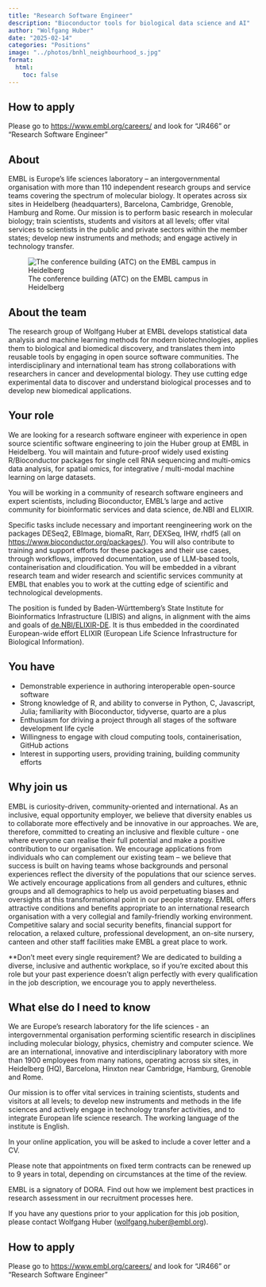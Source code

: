```yaml
---
title: "Research Software Engineer"
description: "Bioconductor tools for biological data science and AI"
author: "Wolfgang Huber"
date: "2025-02-14"
categories: "Positions"
image: "../photos/bnhl_neighbourhood_s.jpg"
format:
  html:
    toc: false
---
```


::: {.callout-tip}
## How to apply
Please go to <https://www.embl.org/careers/> and look for "JR466" or "Research Software Engineer"
:::


## About

::: {layout="[[77,23]]"}

EMBL is Europe's life sciences laboratory – an intergovernmental organisation with more than 110 independent research groups and service teams covering the spectrum of molecular biology. It operates across six sites in Heidelberg (headquarters), Barcelona, Cambridge, Grenoble, Hamburg and Rome. Our mission is to perform basic research in molecular biology; train scientists, students and visitors at all levels; offer vital services to scientists in the public and private sectors within the member states; develop new instruments and methods; and engage actively in technology transfer.


![The conference building (ATC) on the EMBL campus in Heidelberg](../photos/EMBL-ATC.jpg)

:::

## About the team 

The research group of Wolfgang Huber at EMBL develops statistical data analysis and machine learning methods for modern biotechnologies, applies them to biological and biomedical discovery, and translates them into reusable tools by engaging in open source software communities. The interdisciplinary and international team has strong collaborations with researchers in cancer and developmental biology. They use cutting edge experimental data to discover and understand biological processes and to develop new biomedical applications. 


## Your role

We are looking for a research software engineer with experience in open source scientific software engineering to join the Huber group at EMBL in Heidelberg. You will maintain and future-proof widely used existing R/Bioconductor packages for single cell RNA sequencing and multi-omics data analysis, for spatial omics, for integrative / multi-modal machine learning on large datasets.

You will be working in a community of research software engineers and expert scientists, including Bioconductor, EMBL's large and active community for bioinformatic services and data science, de.NBI and ELIXIR.

Specific tasks include necessary and important reengineering work on the packages DESeq2, EBImage, biomaRt, Rarr, DEXSeq, IHW, rhdf5 (all on <https://www.bioconductor.org/packages/>). You will also contribute to training and support efforts for these packages and their use cases, through workflows, improved documentation, use of LLM-based tools, containerisation and cloudification. You will be embedded in a vibrant research team and wider research and scientific services community at EMBL that enables you to work at the cutting edge of scientific and technological developments.

The position is funded by Baden-Württemberg's State Institute for Bioinformatics Infrastructure (LIBIS) and aligns, in alignment with the aims and goals of [de.NBI/ELIXIR-DE](https://www.denbi.de). It is thus embedded in the coordinated European-wide effort ELIXIR (European Life Science Infrastructure for Biological Information).


## You have

- Demonstrable experience in authoring interoperable open-source software
- Strong knowledge of R, and ability to converse in Python, C, Javascript, Julia; familiarity with Bioconductor, tidyverse, quarto are a plus
- Enthusiasm for driving a project through all stages of the software development life cycle
- Willingness to engage with cloud computing tools, containerisation, GitHub actions 
- Interest in supporting users, providing training, building community efforts


## Why join us

EMBL is curiosity-driven, community-oriented and international. As an inclusive, equal opportunity employer, we believe that diversity enables us to collaborate more effectively and be innovative in our approaches. We are, therefore, committed to creating an inclusive and flexible culture - one where everyone can realise their full potential and make a positive contribution to our organisation. 
We encourage applications from individuals who can complement our existing team – we believe that success is built on having teams whose backgrounds and personal experiences reflect the diversity of the populations that our science serves. We actively encourage applications from all genders and cultures, ethnic groups and all demographics to help us avoid perpetuating biases and oversights at this transformational point in our people strategy.
EMBL offers attractive conditions and benefits appropriate to an international research organisation with a very collegial and family-friendly working environment. Competitive salary and social security benefits, financial support for relocation, a relaxed culture, professional development, an on-site nursery, canteen and other staff facilities make EMBL a great place to work.

**Don't meet every single requirement? We are dedicated to building a diverse, inclusive and authentic workplace, so if you're excited about this role but your past experience doesn't align perfectly with every qualification in the job description, we encourage you to apply nevertheless.

## What else do I need to know

We are Europe's research laboratory for the life sciences - an intergovernmental organisation performing scientific research in disciplines including molecular biology, physics, chemistry and computer science. We are an international, innovative and interdisciplinary laboratory with more than 1900 employees from many nations, operating across six sites, in Heidelberg (HQ), Barcelona, Hinxton near Cambridge, Hamburg, Grenoble and Rome.

Our mission is to offer vital services in training scientists, students and visitors at all levels; to develop new instruments and methods in the life sciences and actively engage in technology transfer activities, and to integrate European life science research. The working language of the institute is English.

In your online application, you will be asked to include a cover letter and a CV. 

Please note that appointments on fixed term contracts can be renewed up to 9 years in total, depending on circumstances at the time of the review.

EMBL is a signatory of DORA. Find out how we implement best practices in research assessment in our recruitment processes here.

If you have any questions prior to your application for this job position, please contact Wolfgang Huber (<wolfgang.huber@embl.org>).


::: {.callout-tip}
## How to apply
Please go to <https://www.embl.org/careers/> and look for "JR466" or "Research Software Engineer"
:::
